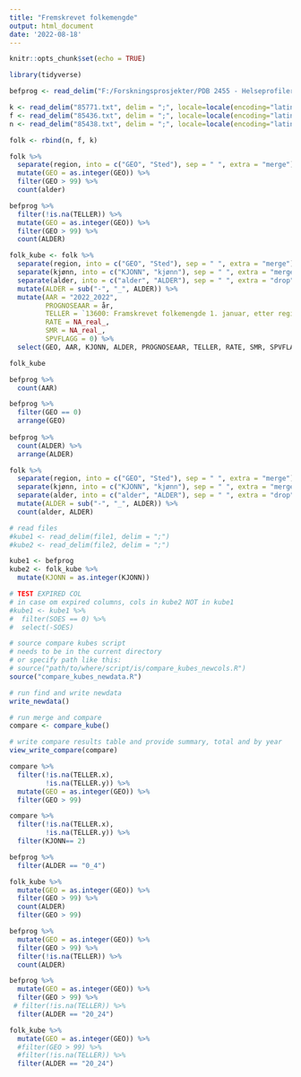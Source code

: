 ```yaml
---
title: "Fremskrevet folkemengde"
output: html_document
date: '2022-08-18'
---
```


```r
knitr::opts_chunk$set(echo = TRUE)
```

```r
library(tidyverse)
```

```r
befprog <- read_delim("F:/Forskningsprosjekter/PDB 2455 - Helseprofiler og til_/PRODUKSJON/PRODUKTER/KUBER/KOMMUNEHELSA/KH2023NESSTAR/BEFPROG_2022-08-18-09-50.csv", delim = ";")
```


```r
k <- read_delim("85771.txt", delim = ";", locale=locale(encoding="latin1"))
f <- read_delim("85436.txt", delim = ";", locale=locale(encoding="latin1"))
n <- read_delim("85438.txt", delim = ";", locale=locale(encoding="latin1"))

folk <- rbind(n, f, k)
```
```r
folk %>% 
  separate(region, into = c("GEO", "Sted"), sep = " ", extra = "merge") %>% 
  mutate(GEO = as.integer(GEO)) %>% 
  filter(GEO > 99) %>% 
  count(alder)
```
```r
befprog %>% 
  filter(!is.na(TELLER)) %>% 
  mutate(GEO = as.integer(GEO)) %>% 
  filter(GEO > 99) %>% 
  count(ALDER)
```


```r
folk_kube <- folk %>% 
  separate(region, into = c("GEO", "Sted"), sep = " ", extra = "merge") %>% 
  separate(kjønn, into = c("KJONN", "kjønn"), sep = " ", extra = "merge") %>% 
  separate(alder, into = c("alder", "ALDER"), sep = " ", extra = "drop") %>% 
  mutate(ALDER = sub("-", "_", ALDER)) %>% 
  mutate(AAR = "2022_2022",
         PROGNOSEAAR = år,
         TELLER = `13600: Framskrevet folkemengde 1. januar, etter region, kjønn, alder, år og statistikkvariabel`,
         RATE = NA_real_,
         SMR = NA_real_,
         SPVFLAGG = 0) %>% 
  select(GEO, AAR, KJONN, ALDER, PROGNOSEAAR, TELLER, RATE, SMR, SPVFLAGG)

folk_kube
```

```r
befprog %>% 
  count(AAR)
```


```r
befprog %>% 
  filter(GEO == 0)
  arrange(GEO)
  
befprog %>% 
  count(ALDER) %>% 
  arrange(ALDER)
```
```r
folk %>% 
  separate(region, into = c("GEO", "Sted"), sep = " ", extra = "merge") %>% 
  separate(kjønn, into = c("KJONN", "kjønn"), sep = " ", extra = "merge") %>% 
  separate(alder, into = c("alder", "ALDER"), sep = " ", extra = "drop") %>% 
  mutate(ALDER = sub("-", "_", ALDER)) %>% 
  count(alder, ALDER)
```


```r
# read files
#kube1 <- read_delim(file1, delim = ";")
#kube2 <- read_delim(file2, delim = ";")

kube1 <- befprog
kube2 <- folk_kube %>% 
  mutate(KJONN = as.integer(KJONN))

# TEST EXPIRED COL
# in case om expired columns, cols in kube2 NOT in kube1
#kube1 <- kube1 %>% 
#  filter(SOES == 0) %>% 
#  select(-SOES)

# source compare kubes script
# needs to be in the current directory
# or specify path like this:
# source("path/to/where/script/is/compare_kubes_newcols.R")
source("compare_kubes_newdata.R")

# run find and write newdata
write_newdata()

# run merge and compare
compare <- compare_kube()

# write compare results table and provide summary, total and by year
view_write_compare(compare)
```

```r
compare %>% 
  filter(!is.na(TELLER.x),
         !is.na(TELLER.y)) %>% 
  mutate(GEO = as.integer(GEO)) %>% 
  filter(GEO > 99)

compare %>% 
  filter(!is.na(TELLER.x),
         !is.na(TELLER.y)) %>% 
  filter(KJONN== 2)
```
```r
befprog %>% 
  filter(ALDER == "0_4")
```
```r
folk_kube %>% 
  mutate(GEO = as.integer(GEO)) %>% 
  filter(GEO > 99) %>% 
  count(ALDER)
  filter(GEO > 99)
```
```r
befprog %>% 
  mutate(GEO = as.integer(GEO)) %>% 
  filter(GEO > 99) %>% 
  filter(!is.na(TELLER)) %>% 
  count(ALDER)
```

```r
befprog %>% 
  mutate(GEO = as.integer(GEO)) %>% 
  filter(GEO > 99) %>% 
 # filter(!is.na(TELLER)) %>% 
  filter(ALDER == "20_24")
```
```r
folk_kube %>% 
  mutate(GEO = as.integer(GEO)) %>% 
  #filter(GEO > 99) %>% 
  #filter(!is.na(TELLER)) %>% 
  filter(ALDER == "20_24")
```

